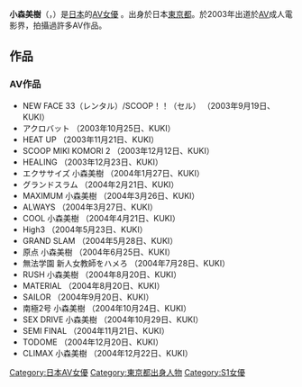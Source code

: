 
{{AV女優|
|モデル名=小森美樹
|ふりがな=こもり みき
|画像ファイル=
|別名=小森未来、大森ゆま
|愛称=
|生年=1982
|生月=8
|生日=12
|出身地={{JPN}}・[[東京都|東京都]]
|血液型=A型
|時点=
|身長=158
|体重=
|バスト=90
|ウエスト=58
|ヒップ=86
|カップ=E
|股下=
|靴=
|身体備考=
|ジャンル=[[日本成人影片|AV]]
|AV出演期間=2003年 - 2006年
|活動備考=
|他の活動=
|その他=
}}
{{japanese|japanese=小森美樹|kana=こもり みき|romaji=Komori Miki}}
'''小森美樹'''（{{lang-ja|こもり みき}}，{{bd|1982年|8月12日|}}）是[[日本|日本]]的[[AV女優|AV女優]] 。出身於日本[[東京都|東京都]]。於2003年出道於[[AV|AV]]成人電影界，拍攝過許多AV作品。

== 作品 == 
=== AV作品 ===
* NEW FACE 33（レンタル）/SCOOP！！（セル） （2003年9月19日、KUKI）
* アクロバット （2003年10月25日、KUKI）
* HEAT UP （2003年11月21日、KUKI）
* SCOOP MIKI KOMORI 2 （2003年12月12日、KUKI）
* HEALING （2003年12月23日、KUKI）
* エクササイズ 小森美樹 （2004年1月27日、KUKI）
* グランドスラム （2004年2月21日、KUKI）
* MAXIMUM 小森美樹 （2004年3月26日、KUKI）
* ALWAYS （2004年3月27日、KUKI）
* COOL 小森美樹 （2004年4月21日、KUKI）
* High3 （2004年5月23日、KUKI）
* GRAND SLAM （2004年5月28日、KUKI）
* 原点 小森美樹 （2004年6月25日、KUKI）
* 無法学園 新人女教師をハメろ （2004年7月28日、KUKI）
* RUSH 小森美樹 （2004年8月20日、KUKI）
* MATERIAL （2004年8月20日、KUKI）
* SAILOR （2004年9月20日、KUKI）
* 南極2号 小森美樹 （2004年10月24日、KUKI）
* SEX DRIVE 小森美樹 （2004年10月29日、KUKI）
* SEMI FINAL （2004年11月21日、KUKI）
* TODOME （2004年12月20日、KUKI）
* CLIMAX 小森美樹 （2004年12月22日、KUKI）



{{DEFAULTSORT:Komori Miki}}
[[Category:日本AV女優|Category:日本AV女優]]
[[Category:東京都出身人物|Category:東京都出身人物]]
[[Category:S1女優|Category:S1女優]]